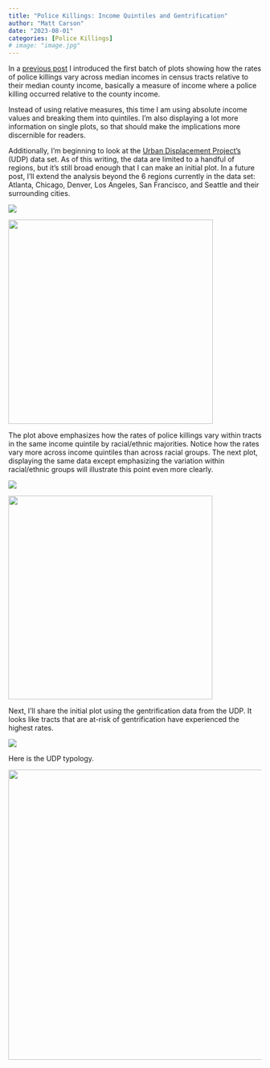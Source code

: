 ```yaml
---
title: "Police Killings: Income Quintiles and Gentrification"
author: "Matt Carson"
date: "2023-08-01"
categories: [Police Killings]
# image: "image.jpg"
---
```


In a [previous post](../police-killings-1) I introduced the first batch of plots showing how the rates of police killings vary across median incomes in census tracts relative to their median county income, basically a measure of income where a police killing occurred relative to the county income.

Instead of using relative measures, this time I am using absolute income values and breaking them into quintiles. I'm also displaying a lot more information on single plots, so that should make the implications more discernible for readers.

Additionally, I'm beginning to look at the [Urban Displacement Project's](https://www.urbandisplacement.org/) (UDP) data set. As of this writing, the data are limited to a handful of regions, but it's still broad enough that I can make an initial plot. In a future post, I'll extend the analysis beyond the 6 regions currently in the data set: Atlanta, Chicago, Denver, Los Angeles, San Francisco, and Seattle and their surrounding cities.

![](images/by_quintile.png)

![](images/variation_by_income_quintile.png){width="407"}

The plot above emphasizes how the rates of police killings vary within tracts in the same income quintile by racial/ethnic majorities. Notice how the rates vary more across income quintiles than across racial groups. The next plot, displaying the same data except emphasizing the variation within racial/ethnic groups will illustrate this point even more clearly.

![](images/by_race_ethnicity.png)

![](images/variation_by_race.png){width="406"}

Next, I'll share the initial plot using the gentrification data from the UDP. It looks like tracts that are at-risk of gentrification have experienced the highest rates.

![](images/UDP_initial_plot_ordered.png)

Here is the UDP typology.

![](https://raw.githubusercontent.com/urban-displacement/displacement-typologies/main/.assets/images/typology_sheet_2018.png){width="578"}
